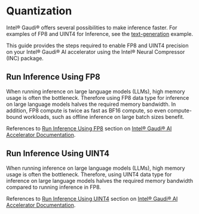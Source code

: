 <!---
Copyright 2022 The HuggingFace Team. All rights reserved.

Licensed under the Apache License, Version 2.0 (the "License");
you may not use this file except in compliance with the License.
You may obtain a copy of the License at

    http://www.apache.org/licenses/LICENSE-2.0

Unless required by applicable law or agreed to in writing, software
distributed under the License is distributed on an "AS IS" BASIS,
WITHOUT WARRANTIES OR CONDITIONS OF ANY KIND, either express or implied.
See the License for the specific language governing permissions and
limitations under the License.
-->

# Quantization

Intel® Gaudi® offers several possibilities to make inference faster. For examples of FP8 and UINT4 for Inference, see the
[text-generation](https://github.com/huggingface/optimum-habana/tree/main/examples/text-generation) example.

This guide provides the steps required to enable FP8 and UINT4 precision on your Intel® Gaudi® AI
accelerator using the Intel® Neural Compressor (INC) package.

## Run Inference Using FP8

When running inference on large language models (LLMs), high memory usage is often the bottleneck. Therefore
using FP8 data type for inference on large language models halves the required memory bandwidth. In addition,
FP8 compute is twice as fast as BF16 compute, so even compute-bound workloads, such as offline inference on
large batch sizes benefit.

References to [Run Inference Using FP8](https://docs.habana.ai/en/latest/PyTorch/Inference_on_PyTorch/Inference_Using_FP8.html)
section on [Intel® Gaudi® AI Accelerator Documentation](https://docs.habana.ai/en/latest/index.html).

## Run Inference Using UINT4

When running inference on large language models (LLMs), high memory usage is often the bottleneck. Therefore,
using UINT4 data type for inference on large language models halves the required memory bandwidth compared to
running inference in FP8.

References to [Run Inference Using UINT4](https://docs.habana.ai/en/latest/PyTorch/Inference_on_PyTorch/Inference_Using_UINT4.html)
section on [Intel® Gaudi® AI Accelerator Documentation](https://docs.habana.ai/en/latest/index.html).
